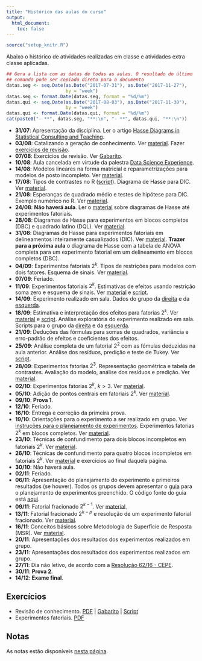 ```yaml
---
title: "Histórico das aulas do curso"
output:
  html_document:
    toc: false
---
```


```r
source("setup_knitr.R")
```

Abaixo o histórico de atividades realizadas em classe e atividades extra
classe aplicadas.


```r
## Gera a lista com as datas de todas as aulas. O resultado do último
## comando pode ser copiado direto para o documento
datas.seg <- seq.Date(as.Date("2017-07-31"), as.Date("2017-11-27"),
                      by = "week")
datas.seg <- format.Date(datas.seg, format = "%d/%m")
datas.qui <- seq.Date(as.Date("2017-08-03"), as.Date("2017-11-30"),
                      by = "week")
datas.qui <- format.Date(datas.qui, format = "%d/%m")
cat(paste0("- **", datas.seg, "**:\n", "- **", datas.qui, "**:\n"))
```

- **31/07**: Apresentação da disciplina. Ler o artigo [Hasse Diagrams in
  Statistical Consulting and Teaching](PDF/Lohr_1995_TAS.pdf).
- **03/08**: Catalizando a geração de conhecimento. Ver
  [material](catalizando-conhecimento.html). Fazer [exercícios de
  revisão](exercicios/ex_revisao.pdf).
- **07/08**: Exercícios de revisão. Ver
  [Gabarito](exercicios/ex_revisao_GABARITO.pdf).
- **10/08**: Aula cancelada em virtude da palestra [Data Science
 Experience](https://www.facebook.com/PET.Estatistica.UFPR/photos/a.1642649022622718.1073741828.1641067472780873/2013970412157242/?type=3&theater).
- **14/08**: Modelos lineares na forma matricial e reparametrizações
  para modelos de posto incompleto. Ver [material](modelos-lineares.html).
- **17/08**: Tipos de contrastes no R
  ([script](scripts/script_racoes_pimentel.R)). Diagrama de Hasse para
  DIC. Ver [material](anova-geral.html).
- **21/08**: Esperanças de quadrado médio e testes de hipótese para DIC.
  Exemplo numérico no R. Ver [material](anova-geral.html).
- **24/08**: **Não haverá aula**. Ler o [material](anova-geral.html)
  sobre diagramas de Hasse até experimentos fatoriais.
- **28/08**: Diagramas de Hasse para experimentos em blocos completos
  (DBC) e quadrado latino (DQL). Ver [material](anova-geral.html).
- **31/08**: Diagramas de Hasse para experimentos fatoriais em
  delineamentos inteiramente casualizados (DIC). Ver
  [material](anova-geral.html). **Trazer para a próxima aula** o
  diagrama de Hasse com a tabela de ANOVA completa para um experimento
  fatorial em um delineamento em blocos completos (DBC).
- **04/09**: Experimentos fatoriais $2^k$. Tipos de restrições para
  modelos com dois fatores. Esquema de sinais. Ver
  [material](fatorial_2-2.html). <!-- Aula no quadro. Ver material
  escrito -->
- **07/09**: Feriado.
- **11/09**: Experimentos fatoriais $2^k$. Estimativas de efeitos
  usando restrição soma zero e esquema de sinais. Ver
  [material](fatorial_2-2.html) e [script](scripts/script_catalisador.R).
- **14/09**: Experimento realizado em sala. Dados do grupo da
  [direita](dados/avioes_direita.csv) e da
  [esquerda](dados/avioes_esquerda.csv).
- **18/09**: Estimativa e interpretação dos efeitos para fatorias $2^k$.
  Ver [material](fatorial_2-2.html) e
  [script](scripts/script_catalisador.R). Análise exploratória do
  experimento realizado em sala. Scripts para o grupo da
  [direita](scripts/script_avioes_direita.R) e da
  [esquerda](scripts/script_avioes_esquerda.R).
- **21/09**: Deduções das fórmulas para somas de quadrados, variância e
  erro-padrão de efeitos e coeficientes dos efeitos. <!-- Aula no
  quadro. Ver material escrito -->
- **25/09**: Análise completa de um fatorial $2^2$ com as fómulas
  deduzidas na aula anterior. Análise dos resíduos, predição e teste de
  Tukey. Ver [script](scripts/script_fatorial_2-2.R).
- **28/09**: Experimentos fatorias $2^3$. Representação geométrica e
  tabela de contrastes. Avaliação do modelo, análise dos resíduos e
  predição. Ver [material](fatorial_2-3.html).
- **02/10**: Experimentos fatorias $2^k$, $k > 3$. Ver
  [material](fatorial_2-k.html).
- **05/10**: Adição de pontos centrais em fatoriais $2^k$. Ver
  [material](fatorial_pontos-centrais.html).
- **09/10**: **Prova 1**.
- **12/10**: Feriado.
- **16/10**: Entrega e correção da primeira prova.
- **19/10**: Orientações para o experimento a ser realizado em grupo.
  Ver [instruções para o planejamento de
  experimentos](instrucoes-planejamento.html). Experimentos fatorias
  $2^k$ em blocos completos. Ver [material](confundimento-blocagem.html).
- **23/10**: Técnicas de confundimento para dois blocos incompletos em
  fatoriais $2^k$. Ver [material](confundimento-blocagem.html).
- **26/10**: Técnicas de confundimento para quatro blocos incompletos em
  fatoriais $2^k$. Ver [material](confundimento-blocagem.html) e
  exercícios ao final daquela página.
- **30/10**: Não haverá aula.
- **02/11**: Feriado.
- **06/11**: Apresentação do planejamento do experimento e primeiros
  resultados (se houver). Todos os grupos devem apresentar o
  [guia](misc/guia-planejamento.html) para o planejamento de
  experimentos preenchido. O código fonte do guia está
  [aqui](misc/guia-planejamento.Rmd).
- **09/11**: Fatorial fracionado $2^{k-1}$. Ver
  [material](fatorial_fracionado.html).
- **13/11**: Fatorial fracionado $2^{k-p}$ e resolução de um experimento
  fatorial fracionado. Ver [material](fatorial_fracionado.html).
- **16/11**: Conceitos básicos sobre Metodologia de Superfície de Resposta
  (MSR). Ver [material](msr.html).
- **20/11**: Apresentações dos resultados dos experimentos realizados em grupo.
- **23/11**: Apresentações dos resultados dos experimentos realizados em grupo.
- **27/11**: Dia não letivo, de acordo com a [Resolução 62/16 -
  CEPE](http://www.est.ufpr.br/calendario/cepe6216.pdf).
- **30/11**: **Prova 2**.
- **14/12**: **Exame final**.

## Exercícios

- Revisão de conhecimento. [PDF](exercicios/ex_revisao.pdf) |
[Gabarito](exercicios/ex_revisao_GABARITO.pdf) |
[Script](exercicios/ex_revisao_GABARITO.R)
- Experimentos fatoriais. [PDF](exercicios/ex_fatorial.pdf)

## Notas

As notas estão disponíveis [nesta página](notas.html).
